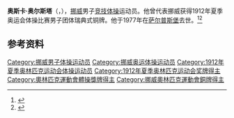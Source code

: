 {{NoteTA|G1=Sports}}
'''奥斯卡·奥尔斯塔'''（{{lang-no|Oscar Olstad}}，{{bd|1887年|6月22日|1977年|4月2日}}），[[挪威|挪威]]男子[[竞技体操|竞技体操]]运动员。他曾代表挪威获得1912年夏季奥运会体操比赛男子团体瑞典式铜牌。他于1977年在[[萨尔普斯堡|萨尔普斯堡]]去世。<ref>{{Cite web|title=Oscar OLSTAD|url=https://www.olympic.org/oscar-olstad|accessdate=2021-03-31|work=International Olympic Committee|archive-date=2017-11-17|archive-url=https://web.archive.org/web/20171117002633/https://www.olympic.org/Oscar-Olstad|dead-url=no}}</ref><ref>{{cite web|url=https://www.olympedia.org/athletes/30829|title=Oscar Olstad|work=Olympedia|accessdate=2021-04-01|archive-date=2021-06-05|archive-url=https://web.archive.org/web/20210605174256/https://www.olympedia.org/athletes/30829|dead-url=no}}</ref>

== 参考资料 ==
{{reflist}}

{{Authority control}}
{{DEFAULTSORT:Olstad, Oscar}}
[[Category:挪威男子体操运动员|Category:挪威男子体操运动员]]
[[Category:挪威奥运体操运动员|Category:挪威奥运体操运动员]]
[[Category:1912年夏季奥林匹克运动会体操运动员|Category:1912年夏季奥林匹克运动会体操运动员]]
[[Category:1912年夏季奥林匹克运动会奖牌得主|Category:1912年夏季奥林匹克运动会奖牌得主]]
[[Category:奧林匹克運動會體操獎牌得主|Category:奧林匹克運動會體操獎牌得主]]
[[Category:挪威奧林匹克運動會銅牌得主|Category:挪威奧林匹克運動會銅牌得主]]
